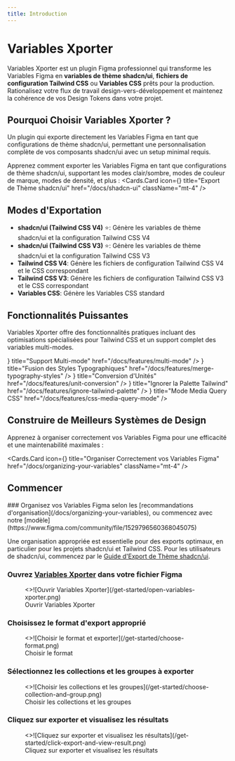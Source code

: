 ```yaml
---
title: Introduction
---
```



# Variables Xporter

Variables Xporter est un plugin Figma professionnel qui transforme les Variables Figma en **variables de thème shadcn/ui**, **fichiers de configuration Tailwind CSS** ou **Variables CSS** prêts pour la production. Rationalisez votre flux de travail design-vers-développement et maintenez la cohérence de vos Design Tokens dans votre projet.

## Pourquoi Choisir Variables Xporter ?

<Callout type="info" emoji="✨">
Un plugin qui exporte directement les Variables Figma en tant que configurations de thème shadcn/ui, permettant une personnalisation complète de vos composants shadcn/ui avec un setup minimal requis.
</Callout>

Apprenez comment exporter les Variables Figma en tant que configurations de thème shadcn/ui, supportant les modes clair/sombre, modes de couleur de marque, modes de densité, et plus :
<Cards.Card
  icon={<Star />}
  title="Export de Thème shadcn/ui"
  href="/docs/shadcn-ui"
  className="mt-4"
/>

## Modes d'Exportation

- **shadcn/ui (Tailwind CSS V4)** ⭐: Génère les variables de thème shadcn/ui et la configuration Tailwind CSS V4
- **shadcn/ui (Tailwind CSS V3)** ⭐: Génère les variables de thème shadcn/ui et la configuration Tailwind CSS V3
- **Tailwind CSS V4**: Génère les fichiers de configuration Tailwind CSS V4 et le CSS correspondant
- **Tailwind CSS V3**: Génère les fichiers de configuration Tailwind CSS V3 et le CSS correspondant
- **Variables CSS**: Génère les Variables CSS standard

## Fonctionnalités Puissantes

Variables Xporter offre des fonctionnalités pratiques incluant des optimisations spécialisées pour Tailwind CSS et un support complet des variables multi-modes.

<Cards>
  <Cards.Card
    icon={<Columns3 />}
    title="Support Multi-mode"
    href="/docs/features/multi-mode"
  />
  <Cards.Card
    icon={<Merge/>}
    title="Fusion des Styles Typographiques"
    href="/docs/features/merge-typography-styles"
  />
  <Cards.Card
    icon={<RefreshCw />}
    title="Conversion d'Unités"
    href="/docs/features/unit-conversion"
  />
  <Cards.Card
    icon={<EyeOff />}
    title="Ignorer la Palette Tailwind"
    href="/docs/features/ignore-tailwind-palette"
  />
  <Cards.Card
    icon={<Proportions />}
    title="Mode Media Query CSS"
    href="/docs/features/css-media-query-mode"
  />
</Cards>

## Construire de Meilleurs Systèmes de Design

Apprenez à organiser correctement vos Variables Figma pour une efficacité et une maintenabilité maximales :

<Cards.Card
  icon={<BookCopy />}
  title="Organiser Correctement vos Variables Figma"
  href="/docs/organizing-your-variables"
  className="mt-4"
/>

## Commencer

<Steps>
### Organisez vos Variables Figma selon les [recommandations d'organisation](/docs/organizing-your-variables), ou commencez avec notre [modèle](https://www.figma.com/community/file/1529796560368045075)

Une organisation appropriée est essentielle pour des exports optimaux, en particulier pour les projets shadcn/ui et Tailwind CSS. Pour les utilisateurs de shadcn/ui, commencez par le [Guide d'Export de Thème shadcn/ui](/docs/shadcn-ui).

### Ouvrez [Variables Xporter](https://www.figma.com/community/plugin/1522142900835722038/variables-xporter) dans votre fichier Figma

<figure className="mt-6 max-w-[400px]">
  <>![Ouvrir Variables Xporter](/get-started/open-variables-xporter.png)</>
  <figcaption>
    Ouvrir Variables Xporter
  </figcaption>
</figure>

### Choisissez le format d'export approprié

<figure className="mt-6 max-w-[400px]">
  <>![Choisir le format et exporter](/get-started/choose-format.png)</>
  <figcaption>
    Choisir le format
  </figcaption>
</figure>

### Sélectionnez les collections et les groupes à exporter

<figure className="mt-6 max-w-[400px]">
  <>![Choisir les collections et les groupes](/get-started/choose-collection-and-group.png)</>
  <figcaption>
    Choisir les collections et les groupes
  </figcaption>
</figure>

### Cliquez sur exporter et visualisez les résultats

<figure className="mt-6 max-w-[400px]">
  <>![Cliquez sur exporter et visualisez les résultats](/get-started/click-export-and-view-result.png)</>
  <figcaption>
    Cliquez sur exporter et visualisez les résultats
  </figcaption>
</figure>
</Steps>
